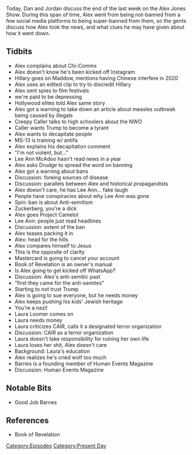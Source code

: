 {{DEFAULTSORT:
    #_EPISODE_0293:May 2-3, 2019
}}{{Episode
    | title             = May 2-3, 2019
    | caption           = Listen to this episode on [https://knowledgefight.libsyn.com/knowledge-fight-may-2-3-2019 Libsyn] [https://open.spotify.com/episode/7ceppMuJ23c7tKiwkDuGPm Spotify]
    | episodeNumber     = 293
    | length            = 02:25:10
    | airDate           = May 6, 2019
    | coverageStartDate = May 2, 2019
    | coverageEndDate   = May 3, 2019
    | episodeType       = [[:Category:Present Day|Present Day]]
    | appearance        = [[Hillary Clinton]], [[Rachel Maddow]], [[Lee Ann McAdoo]], [[Mark Zuckerberg]], [[Laura Loomer]], [[Robert Barnes]]
    | oocDrop           = Fish oil is liquid energy
    | previousEpisode   = [[292: January 14, 2013]]
    | nextEpisode       = [[294: January 15-16, 2013]]
}}

{{Stub}}

Today, Dan and Jordan discuss the end of the last week on the Alex Jones Show. During this span of time, Alex went from being not-banned from a few social media platforms to being super-banned from them, so the gents discuss how Alex took the news, and what clues he may have given about how it went down.

==Tidbits==

*Alex complains about Chi-Comms
*Alex doesn't know he's been kicked off Instagram
*Hillary goes on Maddow, mentions having Chinese interfere in 2020
*Alex uses an edited clip to try to discredit Hillary
*Alex sent spies to film festivals
*we're paid to be depressing
*Hollywood elites told Alex same story
*Alex got a warning to take down an article about measles outbreak being caused by illegals
*Creepy Caller talks to high schoolers about the NWO
*Caller wants Trump to become a tyrant
*Alex wants to decapitate people
*MS-13 is training w/ antifa
*Alex explains his decapitation comment
*"I'm not violent, but..."
*Lee Ann McAdoo hasn't read news in a year
*Alex asks Drudge to spread the word on banning
*Alex got a warning about bans
*Discussion: foreing sources of disease
*Discussion: parallels between Alex and historical propagandists
*Alex doesn't care, he has Lee Ann... fake laugh
*People have conspiracies about why Lee Ann was gone
*Spin: ban is about Anti-semitism
*Zuckerberg, you're a dick
*Alex goes Project Camelot
*Lee Ann: people just read headlines
*Discussion: extent of the ban
*Alex teases packing it in
*Alex: head for the hills
*Alex compares himself to Jesus
*This is the opposite of clarity
*Mastercard is going to cancel your account
*Book of Revelation is an owner's manual
*Is Alex going to get kicked off WhatsApp?
*Discussion: Alex's anti-semitic past
*"first they came for the anti-semites"
*Starting to not trust Trump
*Alex is going to sue everyone, but he needs money
*Alex keeps pushing his kids' Jewish heritage
*You're a nazi!
*Laura Loomer comes on
*Laura needs money
*Laura criticizes CAIR, calls it a designated terror organization
*Discussion: CAIR as a terror organization
*Laura doesn't take responsibility for ruining her own life
*Laura loses her shit, Alex doesn't care
*Background: Laura's education
*Alex realizes he's cried wolf too much
*Barnes is a founding member of Human Events Magazine
*Discussion: Human Events Magazine

==Notable Bits==

*Good Job Barnes

==References==

*Book of Revelation

[[Category:Episodes]]
[[Category:Present Day]]
